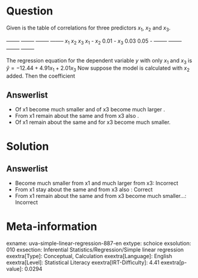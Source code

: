 Question
========

Given is the table of correlations for three predictors *x*~1~, *x*~2~ and *x*~3~.

  -------- -------- -------- -------- *x*~1~ *x*~2~ *x*~3~ *x*~1~ - *x*~2~ 0.01 \- *x*~3~ 0.03 0.05 \- -------- -------- -------- --------

The regression equation for the dependent variable *y* with only *x*~1~ and *x*~3~ is $\hat{y} = -12.44 + 4.91x_{1} + 2.01x_{3}$
Now suppose the model is calculated with *x*~2~ added. Then the coefficient

Answerlist
----------

* Of x1 become much smaller and of x3 become much larger .
* From x1 remain about the same and from x3 also .
* Of x1 remain about the same and for x3 become much smaller.

Solution
========

Answerlist
----------

* Become much smaller from x1 and much larger from x3: Incorrect
* From x1 stay about the same and from x3 also : Correct
* From x1 remain about the same and from x3 become much smaller...: Incorrect

Meta-information
================
exname: uva-simple-linear-regression-887-en
extype: schoice
exsolution: 010
exsection: Inferential Statistics/Regression/Simple linear regression
exextra[Type]: Conceptual, Calculation
exextra[Language]: English
exextra[Level]: Statistical Literacy
exextra[IRT-Difficulty]: 4.41
exextra[p-value]: 0.0294
